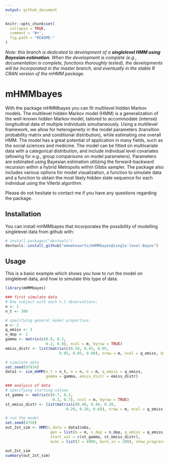 ```yaml
---
output: github_document
---
```


<!-- README.md is generated from README.Rmd. Please edit that file -->

```r
knitr::opts_chunk$set(
  collapse = TRUE,
  comment = "#>",
  fig.path = "README-"
)
```

*Note: this branch is dedicated to development of a __singlelevel HMM using Bayesian estimation__. When the development is complete (e.g., documentation is complete, functions thoroughly tested), the developments will be incorporated in the master branch, and eventually in the stable R CRAN version of the mHMM package.*


# mHMMbayes

  With the \code{R} package mHMMbayes you can fit multilevel hidden Markov 
  models. The multilevel hidden Markov model (HMM) is a generalization of the well-known
  hidden Markov model, tailored to accommodate (intense) longitudinal data of 
  multiple individuals simultaneously. Using a multilevel framework, we allow 
  for heterogeneity in the model parameters (transition probability matrix and
  conditional distribution), while estimating one overall HMM. The model has a
  great potential of application in  many fields, such as the social sciences 
  and medicine. The model can be fitted on multivariate data with a categorical 
  distribution, and include individual level covariates (allowing for e.g.,
  group comparisons on model parameters). Parameters are estimated using 
  Bayesian estimation utilizing the forward-backward recursion within a hybrid 
  Metropolis within Gibbs sampler. The package also includes various options for 
  model visualization, a function to simulate data and a function to obtain the 
  most likely hidden state sequence for each individual using the Viterbi algorithm. 
  
  Please do not hesitate to contact me if you have any questions regarding the 
  package. 

## Installation

You can install mHMMbayes  that incorporates the possibility of modelling singlelevel data  from github with:

```r
# install.packages("devtools")
devtools::install_github("emmekeaarts/mHMMbayes@single-level-Bayes")
```

## Usage

This is a basic example which shows you how to run the model on singlelevel data, and how to simulate this type of data. 

```r
library(mHMMbayes)

### first simulate data
# One subject with each n_t observations:
n <- 1
n_t <- 300

# specifying general model properties:
m <- 2
q_emiss <- 3
n_dep <- 1
gamma <- matrix(c(0.8, 0.2,
                  0.2, 0.8), ncol = m, byrow = TRUE)
emiss_distr <- list(matrix(c(0.50, 0.45, 0.05,
                        0.05, 0.05, 0.90), nrow = m, ncol = q_emiss, byrow = TRUE))

# simulate data
set.seed(97834)
data1 <- sim_mHMM(n_t = n_t, n = n, m = m, q_emiss = q_emiss,
                  gamma = gamma, emiss_distr = emiss_distr)

### analysis of data
# specifying starting values
st_gamma <- matrix(c(0.7, 0.3,
                     0.3, 0.7), ncol = m, byrow = TRUE)
st_emiss_distr <- list(matrix(c(0.40, 0.40, 0.20,
                           0.20, 0.20, 0.60), nrow = m, ncol = q_emiss, byrow = TRUE))

# run the model
set.seed(8750)
out_2st_sim <- HMM(s_data = data1$obs,
                    gen = list(m = m, n_dep = n_dep, q_emiss = q_emiss),
                    start_val = c(st_gamma, st_emiss_distr),
                    mcmc = list(J = 4000, burn_in = 200), show_progress = TRUE)

out_2st_sim
summary(out_2st_sim)

```
